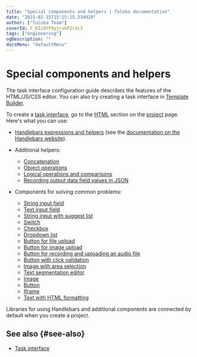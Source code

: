 ```yaml
---
title: "Special components and helpers | Toloka documentation"
date: "2023-02-15T15:15:15.339928"
author: ["Toloka Team"]
coverId: F_bIcOYF9yjrxkPZrXc3
tags: ["engineering"]
ogDescription: ""
docsMenu: "defaultMenu"
---
```



# Special components and helpers

<Note mode="note" title="Note">

The task interface configuration guide describes the features of the HTML/JS/CSS editor. You can also try creating a task interface in [Template Builder](/docs/template-builder/reference/).

</Note>

To create a [task interface](/docs/glossary#task-interface), go to the [HTML](/docs/guide/spec#html) section on the [project](/docs/glossary#project) page. Here's what you can use:

- [Handlebars expressions and helpers](/docs/guide/t-components/handlebars) (see the [documentation on the Handlebars website](http://handlebarsjs.com/)).

- Additional helpers:

    - [Concatenation](/docs/guide/t-components/helpers#concat)
    - [Object operations](/docs/guide/t-components/helpers#object)
    - [Logical operations and comparisons](/docs/guide/t-components/helpers#equal)
    - [Recording output data field values in JSON](/docs/guide/t-components/helpers#js_fields)

- Components for solving common problems:

    - [String input field](/docs/guide/t-components/string)
    - [Text input field](/docs/guide/t-components/text)
    - [String input with suggest list](/docs/guide/t-components/suggest)
    - [Switch](/docs/guide/t-components/radiobuttons)
    - [Checkbox](/docs/guide/t-components/checkboxes)
    - [Dropdown list](/docs/guide/t-components/list)
    - [Button for file upload](/docs/guide/t-components/upload-file)
    - [Button for image upload](/docs/guide/t-components/upload-picture)
    - [Button for recording and uploading an audio file](/docs/guide/t-components/upload-audio)
    - [Button with click validation](/docs/guide/t-components/button-link)
    - [Image with area selection](/docs/guide/t-components/image-annotation)
    - [Text segmentation editor](/docs/guide/t-components/segmentation-editor)
    - [Image](/docs/guide/t-components/img)
    - [Button](/docs/guide/t-components/button)
    - [Iframe](/docs/guide/t-components/iframe)
    - [Text with HTML formatting](/docs/guide/t-components/html)

Libraries for using Handlebars and additional components are connected by default when you create a project.

## See also {#see-also}

- [Task interface](/docs/guide/spec)

<ContactGuideSupport/>
